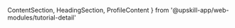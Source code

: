   ContentSection,
  HeadingSection,
  ProfileContent
} from '@upskill-app/web-modules/tutorial-detail'

<div className="flex min-h-dvh flex-col">
  <HeadingSection
    author={{
      avatar:
        'https://i.pravatar.cc/150?u=a042581f4e29026024d',
      name: 'John Doe',
      description: 'React Expert, Vercel',
    }}
    description="Dive deep into the world of React and master the art of building modern, scalable web applications. This comprehensive course covers everything from the fundamentals to advanced concepts, equipping you with the skills to become a proficient React developer."
    thumbnailUrl="https://nextui.org/images/fruit-4.jpeg?_rq_delayed=true"
    title="Mastering React: A Comprehensive Course"
  />
  <ContentSection introText="Explore the comprehensive curriculum and dive into the world of React.">
    <ProfileContent/>
  </ContentSection>
</div>
